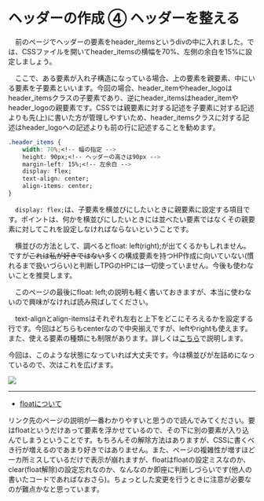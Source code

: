 # ヘッダーの作成 ④ ヘッダーを整える
　前のページでヘッダーの要素をheader_itemsというdivの中に入れました。では、CSSファイルを開いてheader_itemsの横幅を70%、左側の余白を15%に設定しましょう。


　ここで、ある要素が入れ子構造になっている場合、上の要素を親要素、中にいる要素を子要素といいます。今回の場合、header_itemやheader_logoはheader_itemsクラスの子要素であり、逆にheader_itemsはheader_itemやheader_logoの親要素です。CSSでは親要素に対する記述を子要素に対する記述よりも先(上)に書いた方が管理しやすいため、header_itemsクラスに対する記述はheader_logoへの記述よりも前の行に記述することを勧めます。
```css
.header_items {
    width: 70%;<!-- 幅の指定 -->
    height: 90px;<!-- ヘッダーの高さは90px -->
    margin-left: 15%;<!-- 左余白 -->
    display: flex;
    text-align: center;
    align-items: center;
}
```
　`display: flex;`は、子要素を横並びにしたいときに親要素に設定する項目です。ポイントは、何かを横並びにしたいときには並べたい要素ではなくその親要素に対してこれを設定しなければならないということです。


　横並びの方法として、調べるとfloat: left(right);が出てくるかもしれません。ですが~~これは私が好きではない~~多くの構成要素を持つHP作成に向いていない(慣れるまで扱いづらい)と判断しTPGのHPには一切使っていません。今後も使わないことを推奨します。

　このページの最後にfloat: left;の説明も軽く書いておきますが、本当に使わないので興味がなければ読み飛ばしてください。


　text-alignとalign-itemsはそれぞれ左右と上下をどこにそろえるかを設定する行です。今回はどちらもcenterなので中央揃えですが、leftやrightも使えます。また、使える要素の種類にも制限があります。詳しくは[こちら](/w/w01_intro/010_5/README.md)で説明します。

今回は、このような状態になっていれば大丈夫です。今は横並びが左詰めになっているので、次はこれを広げます。


![](./assets/11-full.png)


***
* [floatについて](https://udemy.benesse.co.jp/design/web-design/css-float.html)

リンク先のページの説明が一番わかりやすいと思うので読んでみてください。要はfloatというだけあって要素を浮かせているので、その下に別の要素が入り込んでしまうということです。もちろんその解除方法はありますが、CSSに書くべき行が増えるのであまり好きではありません。また、ページの複雑性が増すほど一カ所ミスしているだけで表示が崩れますが、floatはfloatの設定ミスなのか、clear(float解除)の設定忘れなのか、なんなのか即座に判断しづらいです(他人の書いたコードであればなおさら)。ちょっとした変更を行うときに注意が必要なのが難点かなと思っています。
